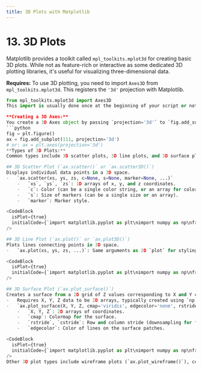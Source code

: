 ```yaml
---
title: 3D Plots with Matplotlib
---
```


# 13. 3D Plots

Matplotlib provides a toolkit called `mpl_toolkits.mplot3d` for creating basic 3D plots. While not as feature-rich or interactive as some dedicated 3D plotting libraries, it's useful for visualizing three-dimensional data.

**Requires:**
To use 3D plotting, you need to import `Axes3D` from `mpl_toolkits.mplot3d`. This registers the `'3d'` projection with Matplotlib.
```python
from mpl_toolkits.mplot3d import Axes3D
This import is usually done once at the beginning of your script or notebook. For the `CodeBlock` examples, we'll include it within the code.

**Creating a 3D Axes:**
You create a 3D Axes object by passing `projection='3d'` to `fig.add_subplot()` or when using `plt.axes()`.
```python
fig = plt.figure()
ax = fig.add_subplot(111, projection='3d')
# or: ax = plt.axes(projection='3d')
**Types of 3D Plots:**
Common types include 3D scatter plots, 3D line plots, and 3D surface plots.

## 3D Scatter Plot (`ax.scatter()` or `ax.scatter3D()`)
Displays individual data points in a 3D space.
-   `ax.scatter(xs, ys, zs, c=None, s=None, marker=None, ...)`
    -   `xs`, `ys`, `zs`: 1D arrays of x, y, and z coordinates.
    -   `c`: Color (can be a single color string, or an array for color-mapping).
    -   `s`: Size of markers (can be a single size or an array).
    -   `marker`: Marker style.

<CodeBlock
  isPlot={true}
  initialCode={`import matplotlib.pyplot as plt\nimport numpy as np\nfrom mpl_toolkits.mplot3d import Axes3D # Required for 3D plots\n\nfig = plt.figure(figsize=(7, 6))\nax = fig.add_subplot(111, projection='3d')\n\n# Sample data\nnp.random.seed(42)\nxs = np.random.rand(50) * 10\nys = np.random.rand(50) * 10\nzs = np.random.rand(50) * 10\ncolors = np.random.rand(50) # For color mapping\nsizes = np.random.rand(50) * 100 # For marker sizes\n\nax.scatter(xs, ys, zs, c=colors, s=sizes, marker='o', cmap='viridis', alpha=0.7)\n\nax.set_xlabel('X-axis')\nax.set_ylabel('Y-axis')\nax.set_zlabel('Z-axis')\nax.set_title('3D Scatter Plot')\n\n# plt.show() handled by CodeBlock`}
/>

## 3D Line Plot (`ax.plot()` or `ax.plot3D()`)
Plots lines connecting points in 3D space.
-   `ax.plot(xs, ys, zs, ...)`: Same arguments as 2D `plot` for styling.

<CodeBlock
  isPlot={true}
  initialCode={`import matplotlib.pyplot as plt\nimport numpy as np\nfrom mpl_toolkits.mplot3d import Axes3D\n\nfig = plt.figure(figsize=(7, 6))\nax = fig.add_subplot(111, projection='3d')\n\n# Data for a 3D helix\nt = np.linspace(0, 4 * np.pi, 100)\nx = np.cos(t)\ny = np.sin(t)\nz = t / (4 * np.pi)\n\nax.plot(x, y, z, color='red', linestyle='--')\n\nax.set_xlabel('X')\nax.set_ylabel('Y')\nax.set_zlabel('Z')\nax.set_title('3D Line Plot (Helix)')\n\n# Set view angle for better visualization (optional)\n# ax.view_init(elev=20., azim=-35)\n\n# plt.show() handled by CodeBlock`}
/>

## 3D Surface Plot (`ax.plot_surface()`)
Creates a surface from a 2D grid of Z values corresponding to X and Y coordinates.
-   Requires X, Y, Z data to be 2D arrays, typically created using `np.meshgrid()`.
-   `ax.plot_surface(X, Y, Z, cmap='viridis', edgecolor='none', rstride=1, cstride=1, alpha=0.8, ...)`
    -   `X, Y, Z`: 2D arrays of coordinates.
    -   `cmap`: Colormap for the surface.
    -   `rstride`, `cstride`: Row and column stride (downsampling for faster rendering).
    -   `edgecolor`: Color of lines on the surface patches.

<CodeBlock
  isPlot={true}
  initialCode={`import matplotlib.pyplot as plt\nimport numpy as np\nfrom mpl_toolkits.mplot3d import Axes3D\n\nfig = plt.figure(figsize=(8, 6))\nax = fig.add_subplot(111, projection='3d')\n\n# Create X, Y grid\nx_surf = np.linspace(-5, 5, 50)\ny_surf = np.linspace(-5, 5, 50)\nX, Y = np.meshgrid(x_surf, y_surf)\n\n# Define Z = f(X, Y) - e.g., a paraboloid or sinc function\nZ = np.sin(np.sqrt(X**2 + Y**2))\n\nsurface = ax.plot_surface(X, Y, Z, cmap='viridis', edgecolor='k', linewidth=0.2, rstride=1, cstride=1)\n# cmap='viridis' is a common colormap\n# edgecolor='k' adds black edges to patches for clarity\n\nax.set_xlabel('X axis')\nax.set_ylabel('Y axis')\nax.set_zlabel('Z axis')\nax.set_title('3D Surface Plot (Sinc Function)')\n\nfig.colorbar(surface, shrink=0.5, aspect=10, pad=0.1) # Add a color bar\n\n# plt.show() handled by CodeBlock`}
/>
Other 3D plot types include wireframe plots (`ax.plot_wireframe()`), contour plots (`ax.contour3D()`, `ax.contourf3D()`), and 3D bar plots (`ax.bar3d()`). Interacting with 3D plots (rotating, zooming) is usually best done in Matplotlib's interactive backends (e.g., in a Jupyter notebook with `%matplotlib widget` or a standalone Matplotlib window).

